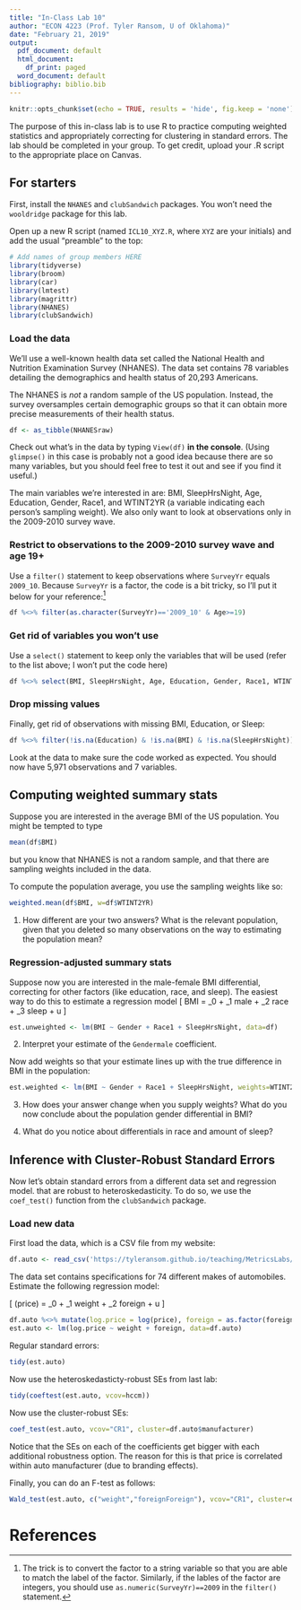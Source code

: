 ---
title: "In-Class Lab 10"
author: "ECON 4223 (Prof. Tyler Ransom, U of Oklahoma)"
date: "February 21, 2019"
output:
  pdf_document: default
  html_document:
    df_print: paged
  word_document: default
bibliography: biblio.bib
---

```{r setup, include=FALSE}
knitr::opts_chunk$set(echo = TRUE, results = 'hide', fig.keep = 'none')
```

The purpose of this in-class lab is to use R to practice computing weighted statistics and appropriately correcting for clustering in standard errors. The lab should be completed in your group. To get credit, upload your .R script to the appropriate place on Canvas. 

## For starters
First, install the `NHANES` and `clubSandwich` packages. You won't need the `wooldridge` package for this lab.

Open up a new R script (named `ICL10_XYZ.R`, where `XYZ` are your initials) and add the usual "preamble" to the top:
```{r message=FALSE, warning=FALSE, paged.print=FALSE}
# Add names of group members HERE
library(tidyverse)
library(broom)
library(car)
library(lmtest)
library(magrittr)
library(NHANES)
library(clubSandwich)
```

### Load the data
We'll use a well-known health data set called the National Health and Nutrition Examination Survey (NHANES). The data set contains 78 variables detailing the demographics and health status of 20,293 Americans. 

The NHANES is *not* a random sample of the US population. Instead, the survey oversamples certain demographic groups so that it can obtain more precise measurements of their health status.

```{r}
df <- as_tibble(NHANESraw)
```

Check out what's in the data by typing `View(df)` **in the console**. (Using `glimpse()` in this case is probably not a good idea because there are so many variables, but you should feel free to test it out and see if you find it useful.)

The main variables we're interested in are: BMI, SleepHrsNight, Age, Education, Gender, Race1, and WTINT2YR (a variable indicating each person's sampling weight). We also only want to look at observations only in the 2009-2010 survey wave.

### Restrict to observations to the 2009-2010 survey wave and age 19+
Use a `filter()` statement to keep observations where `SurveyYr` equals `2009_10`. Because `SurveyYr` is a factor, the code is a bit tricky, so I'll put it below for your reference:[^1]
```{r}
df %<>% filter(as.character(SurveyYr)=='2009_10' & Age>=19)
```

### Get rid of variables you won't use
Use a `select()` statement to keep only the variables that will be used (refer to the list above; I won't put the code here)
```{r include=FALSE, message=FALSE, warning=FALSE, paged.print=FALSE}
df %<>% select(BMI, SleepHrsNight, Age, Education, Gender, Race1, WTINT2YR)
```

### Drop missing values
Finally, get rid of observations with missing BMI, Education, or Sleep:
```{r}
df %<>% filter(!is.na(Education) & !is.na(BMI) & !is.na(SleepHrsNight))
```

Look at the data to make sure the code worked as expected. You should now have 5,971 observations and 7 variables.

## Computing weighted summary stats
Suppose you are interested in the average BMI of the US population. You might be tempted to type
```{r}
mean(df$BMI)
```
but you know that NHANES is not a random sample, and that there are sampling weights included in the data.

To compute the population average, you use the sampling weights like so:

```{r}
weighted.mean(df$BMI, w=df$WTINT2YR)
```

1. How different are your two answers? What is the relevant population, given that you deleted so many observations on the way to estimating the population mean? 

### Regression-adjusted summary stats
Suppose now you are interested in the male-female BMI differential, correcting for other factors (like education, race, and sleep). The easiest way to do this to estimate a regression model
\[
BMI = \beta_0 + \beta_1 male + \beta_2 race + \beta_3 sleep + u
\]
```{r}
est.unweighted <- lm(BMI ~ Gender + Race1 + SleepHrsNight, data=df)
```

2. Interpret your estimate of the `Gendermale` coefficient.

Now add weights so that your estimate lines up with the true difference in BMI in the population:
```{r}
est.weighted <- lm(BMI ~ Gender + Race1 + SleepHrsNight, weights=WTINT2YR, data=df)
```

3. How does your answer change when you supply weights? What do you now conclude about the population gender differential in BMI?

4. What do you notice about differentials in race and amount of sleep?

## Inference with Cluster-Robust Standard Errors
Now let's obtain standard errors from a different data set and regression model. that are robust to heteroskedasticity. To do so, we use the `coef_test()` function from the `clubSandwich` package.

### Load new data
First load the data, which is a CSV file from my website:
```{r message=FALSE, warning=FALSE, paged.print=FALSE}
df.auto <- read_csv('https://tyleransom.github.io/teaching/MetricsLabs/auto.csv')
```

The data set contains specifications for 74 different makes of automobiles. Estimate the following regression model:

\[
\log(price) = \beta_0 + \beta_1 weight + \beta_2 foreign + u
\]

```{r}
df.auto %<>% mutate(log.price = log(price), foreign = as.factor(foreign))
est.auto <- lm(log.price ~ weight + foreign, data=df.auto)
```

Regular standard errors:
```{r}
tidy(est.auto)
```

Now use the heteroskedasticty-robust SEs from last lab:
```{r}
tidy(coeftest(est.auto, vcov=hccm))
```

Now use the cluster-robust SEs:
```{r}
coef_test(est.auto, vcov="CR1", cluster=df.auto$manufacturer)
```

Notice that the SEs on each of the coefficients get bigger with each additional robustness option. The reason for this is that price is correlated within auto manufacturer (due to branding effects).

Finally, you can do an F-test as follows:
```{r}
Wald_test(est.auto, c("weight","foreignForeign"), vcov="CR1", cluster=df.auto$manufacturer)
```

# References

[^1]: The trick is to convert the factor to a string variable so that you are able to match the label of the factor. Similarly, if the lables of the factor are integers, you should use `as.numeric(SurveyYr)==2009` in the `filter()` statement.
